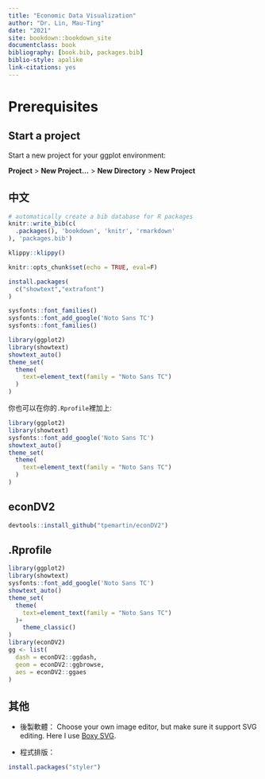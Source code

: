 ```yaml
--- 
title: "Economic Data Visualization"
author: "Dr. Lin, Mau-Ting"
date: "2021"
site: bookdown::bookdown_site
documentclass: book
bibliography: [book.bib, packages.bib]
biblio-style: apalike
link-citations: yes
---
```




# Prerequisites

## Start a project

Start a new project for your ggplot environment:

**Project** > **New Project...** > **New Directory** > **New Project**

## 中文

```r
# automatically create a bib database for R packages
knitr::write_bib(c(
  .packages(), 'bookdown', 'knitr', 'rmarkdown'
), 'packages.bib')
```

```r
klippy::klippy()
```


```r
knitr::opts_chunk$set(echo = TRUE, eval=F)
```


```r
install.packages(
  c("showtext","extrafont")
)
```

```r
sysfonts::font_families()
sysfonts::font_add_google('Noto Sans TC')
sysfonts::font_families()
```

```r
library(ggplot2)
library(showtext)
showtext_auto()
theme_set(
  theme(
    text=element_text(family = "Noto Sans TC")
  ) 
)
```

<div class="alert alert-info">
你也可以在你的`.Rprofile`裡加上:
```r
library(ggplot2)
library(showtext)
sysfonts::font_add_google('Noto Sans TC')
showtext_auto()
theme_set(
  theme(
    text=element_text(family = "Noto Sans TC")
  ) 
)
```
</div>

## econDV2

```r
devtools::install_github("tpemartin/econDV2")
```


## .Rprofile

```r
library(ggplot2)
library(showtext)
sysfonts::font_add_google('Noto Sans TC')
showtext_auto()
theme_set(
  theme(
    text=element_text(family = "Noto Sans TC")
  )+
    theme_classic()
)
library(econDV2)
gg <- list(
  dash = econDV2::ggdash,
  geom = econDV2::ggbrowse,
  aes = econDV2::ggaes
)

```

## 其他{#otherSoftware}

<div class="alert alert-info">
  
  * 後製軟體： Choose your own image editor, but make sure it support SVG editing. Here I use [Boxy SVG](https://boxy-svg.com/).
  
  * 程式排版：
```r
install.packages("styler")
```
  

</div>
